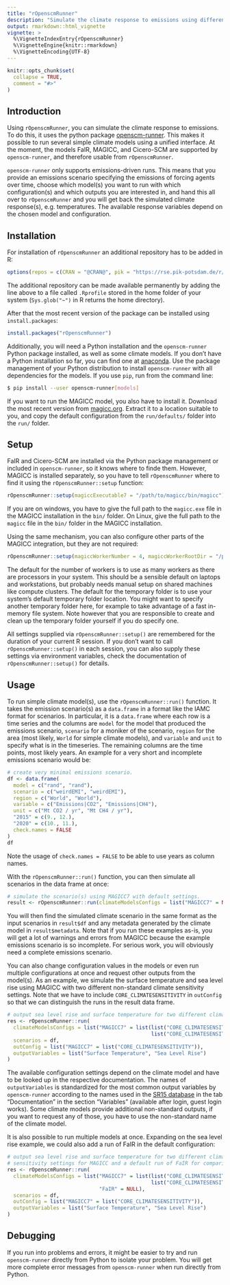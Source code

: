 ```yaml
---
title: "rOpenscmRunner"
description: "Simulate the climate response to emissions using different simple climate models"
output: rmarkdown::html_vignette
vignette: >
  %\VignetteIndexEntry{rOpenscmRunner}
  %\VignetteEngine{knitr::rmarkdown}
  %\VignetteEncoding{UTF-8}
---
```


```r
knitr::opts_chunk$set(
  collapse = TRUE,
  comment = "#>"
)
```
## Introduction

Using `rOpenscmRunner`, you can simulate the climate response to emissions. To do this, it uses the python package
[openscm-runner](https://openscm-runner.readthedocs.io). This makes it possible to run several simple climate models
using a unified interface. At the moment, the models FaIR, MAGICC, and Cicero-SCM are supported by `openscm-runner`,
and therefore usable from `rOpenscmRunner`.

`openscm-runner` only supports emissions-driven runs. This means that you provide an emissions scenario specifying
the emissions of forcing agents over time, choose which model(s) you want to run with which configuration(s) and
which outputs you are interested in, and hand this all over to `rOpenscmRunner` and you will get back the simulated
climate response(s), e.g. temperatures. The available response variables depend on the chosen model and configuration.

## Installation

For installation of `rOpenscmRunner` an additional repository has to be added in R:

```r
options(repos = c(CRAN = "@CRAN@", pik = "https://rse.pik-potsdam.de/r/packages"))
```
The additional repository can be made available permanently by adding the line above to a file called `.Rprofile`
stored in the home folder of your system (`Sys.glob("~")` in R returns the home directory).

After that the most recent version of the package can be installed using `install.packages`:

```r
install.packages("rOpenscmRunner")
```

Additionally, you will need a Python installation and the `openscm-runner` Python package installed, as well as some
climate models. If you don't have a Python installation so far, you can find one at
[anaconda](https://www.anaconda.com/products/distribution). Use the package management of your Python distribution
to install `openscm-runner` with all dependencies for the models. If you use `pip`, run from the command line:

```bash
$ pip install --user openscm-runner[models]
```

If you want to run the MAGICC model, you also have to install it. Download the most recent version from
[magicc.org](https://magicc.org/download/magicc7). Extract it to a location suitable to you, and copy the default
configuration from the `run/defaults/` folder into the `run/` folder.

## Setup

FaIR and Cicero-SCM are installed via the Python package management or included in `openscm-runner`, so
it knows where to finde them. However, MAGICC is installed separately, so you have to tell `rOpenscmRunner` where to
find it using the `rOpenscmRunner::setup` function:

```r
rOpenscmRunner::setup(magiccExecutable7 = "/path/to/magicc/bin/magicc")
```
If you are on windows, you have to give the full path to the `magicc.exe` file in the MAGICC installation in the
`bin/` folder. On Linux, give the full path to the `magicc` file in the `bin/` folder in the MAGICC installation.

Using the same mechanism, you can also configure other parts of the MAGICC integration, but they are not required:
```r
rOpenscmRunner::setup(magiccWorkerNumber = 4, magiccWorkerRootDir = "/path/to/temp/folder")
```
The default for the number of workers is to use as many workers as there are processors in your system. This should
be a sensible default on laptops and workstations, but probably needs manual setup on shared machines like compute
clusters.
The default for the temporary folder is to use your system's default temporary folder location. You might want to
specify another temporary folder here, for example to take advantage of a fast in-memory file system. Note however
that you are responsible to create and clean up the temporary folder yourself if you do specify one.

All settings supplied via `rOpenscmRunner::setup()` are remembered for the duration of your current R session. If you
don't want to call `rOpenscmRunner::setup()` in each session, you can also supply these settings via environment
variables, check the documentation of `rOpenscmRunner::setup()` for details.

## Usage

To run simple climate model(s), use the `rOpenscmRunner::run()` function. It takes the emission scenario(s) as a
`data.frame` in a format like the IAMC format for scenarios. In particular, it is a `data.frame` where each row is
a time series and the columns are `model` for the model that produced the emissions scenario, `scenario` for a moniker
of the scenario, `region` for the area (most likely, `World` for simple climate models), and `variable` and
`unit` to specify what is in the timeseries. The remaining columns are the time points, most likely years.
An example for a very short and incomplete emissions scenario would be:
```r
# create very minimal emissions scenario.
df <- data.frame(
  model = c("rand", "rand"),
  scenario = c("weirdEMI", "weirdEMI"),
  region = c("World", "World"),
  variable = c("Emissions|CO2", "Emissions|CH4"),
  unit = c("Mt CO2 / yr", "Mt CH4 / yr"),
  "2015" = c(9., 12.),
  "2020" = c(10., 11.),
  check.names = FALSE
)
df
```
Note the usage of `check.names = FALSE` to be able to use years as column names.

With the `rOpenscmRunner::run()` function, you can then simulate all scenarios in the data frame at once:

```r
# simulate the scenario(s) using MAGICC7 with default settings.
result <- rOpenscmRunner::run(climateModelsConfigs = list("MAGICC7" = NULL), scenarios = df)
```

You will then find the simulated climate scenario in the same format as the input scenarios in `result$df` and any
metadata generated by the climate model in `result$metadata`. Note that if you run these examples as-is, you will
get a lot of warnings and errors from MAGICC because the example emissions scenario is so incomplete. For serious
work, you will obviously need a complete emissions scenario.

You can also change configuration values in the models or even run multiple configurations at once and
request other outputs from the model(s). As an example, we simulate the surface temperature and sea level rise
using MAGICC with two different non-standard climate sensitivity settings. Note that we have to include
`CORE_CLIMATESENSITIVITY` in `outConfig` so that we can distinguish the runs in the result data frame.

```r
# output sea level rise and surface temperature for two different climate sensitivity settings.
res <- rOpenscmRunner::run(
  climateModelsConfigs = list("MAGICC7" = list(list("CORE_CLIMATESENSITIVITY" = 3.),
                                               list("CORE_CLIMATESENSITIVITY" = 4.))),
  scenarios = df,
  outConfig = list("MAGICC7" = list("CORE_CLIMATESENSITIVITY")),
  outputVariables = list("Surface Temperature", "Sea Level Rise")
)
```

The available configuration settings depend on the climate model and have to be looked up in the respective
documentation. The names of `outputVariables` is standardized for the most common output variables by
`openscm-runner` according to the names used in the [SR15 database](https://data.ene.iiasa.ac.at/iamc-1.5c-explorer)
in the tab "Documentation" in the section "Variables" (available after login, guest login works). Some climate
models provide additional non-standard outputs, if you want to request any of those, you have to use the non-standard
name of the climate model.

It is also possible to run multiple models at once. Expanding on the sea level rise example, we could also add
a run of FaIR in the default configuration:
```r
# output sea level rise and surface temperature for two different climate
# sensitivity settings for MAGICC and a default run of FaIR for comparison.
res <- rOpenscmRunner::run(
  climateModelsConfigs = list("MAGICC7" = list(list("CORE_CLIMATESENSITIVITY" = 3.),
                                               list("CORE_CLIMATESENSITIVITY" = 4.)),
                              "FaIR" = NULL),
  scenarios = df,
  outConfig = list("MAGICC7" = list("CORE_CLIMATESENSITIVITY")),
  outputVariables = list("Surface Temperature", "Sea Level Rise")
)
```

## Debugging

If you run into problems and errors, it might be easier to try and run `openscm-runner` directly from Python to
isolate your problem. You will get more complete error messages from `openscm-runner` when run directly from Python.
